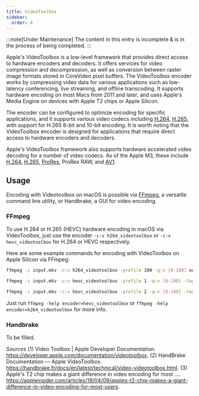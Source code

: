 ```yaml
---
title: VideoToolbox
sidebar:
  order: 4
---
```


:::note[Under Maintenance]
The content in this entry is incomplete & is in the process of being completed.
:::

Apple's VideoToolbox is a low-level framework that provides direct access to hardware encoders and decoders. It offers services for video compression and decompression, as well as conversion between raster image formats stored in CoreVideo pixel buffers. The VideoToolbox encoder works by compressing video data for various applications such as low-latency conferencing, live streaming, and offline transcoding. It supports hardware encoding on most Macs from 2011 and later, and uses Apple's Media Engine on devices with Apple T2 chips or Apple Silicon.

The encoder can be configured to optimize encoding for specific applications, and it supports various video codecs including [H.264](../video/AVC.mdx), [H.265](../video/HEVC.mdx), with support for H.265 8-bit and 10-bit encoding. It is worth noting that the VideoToolbox encoder is designed for applications that require direct access to hardware encoders and decoders.

Apple's VideoToolbox framework also supports hardware accelerated video decoding for a number of video codecs. As of the Apple M3, these include [H.264](../video/AVC.mdx), [H.265](../video/HEVC.mdx), [ProRes](../video/prores.mdx), ProRes RAW, and [AV1](../video/AV1.mdx).

## Usage

Encoding with Videotoolbox on macOS is possible via [FFmpeg](../utilities/ffmpeg.mdx), a versatile command line utility, or Handbrake, a GUI for video encoding.

### FFmpeg

To use H.264 or H.265 (HEVC) hardware encoding in macOS via VideoToolbox, just use the encoder `-c:v h264_videotoolbox` or `-c:v hevc_videotoolbox` for H.264 or HEVC respectively.

Here are some example commands for encoding with VideoToolbox on Apple Silicon via FFmpeg:

```bash title="H.264 encoding (high profile)"
ffmpeg -i input.mkv -c:v h264_videotoolbox -profile 100 -q:v [0-100] output.mp4
```

```bash title="8-bit HEVC encoding (main profile)"
ffmpeg -i input.mkv -c:v hevc_videotoolbox -profile 1 -q:v [0-100] -tag:v hvc1 output.mp4
```

```bash title="10-bit HEVC encoding (main10 profile)"
ffmpeg -i input.mkv -c:v hevc_videotoolbox -profile 2 -q:v [0-100] -tag:v hvc1 output.mp4
```

Just run `ffmpeg -help encoder=hevc_videotoolbox` or `ffmpeg -help encoder=h264_videotoolbox` for more info.

### Handbrake

To be filled.

_Sources_
(1) Video Toolbox | Apple Developer Documentation. https://developer.apple.com/documentation/videotoolbox.
(2) HandBrake Documentation — Apple VideoToolbox. https://handbrake.fr/docs/en/latest/technical/video-videotoolbox.html.
(3) Apple's T2 chip makes a giant difference in video encoding for most .... https://appleinsider.com/articles/19/04/09/apples-t2-chip-makes-a-giant-difference-in-video-encoding-for-most-users.

